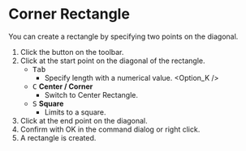 
# Corner Rectangle

<Reference shortcut='' command='Corner Rectangle' button='Toolbar' />

You can create a rectangle by specifying two points on the diagonal.

1. Click the button <ButtonIcon type="button-corner-rectangle" /> on the toolbar.
2. Click at the start point on the diagonal of the rectangle.
   - <kbd>Tab</kbd> 
      - Specify length with a numerical value.
   <Option_K />
   - <kbd>C</kbd> **Center / Corner**
      - Switch to Center Rectangle.
   - <kbd>S</kbd> **Square**
      - Limits to a square.
3. Click at the end point on the diagonal.
4. Confirm with OK in the command dialog or right click.
5. A rectangle is created.
